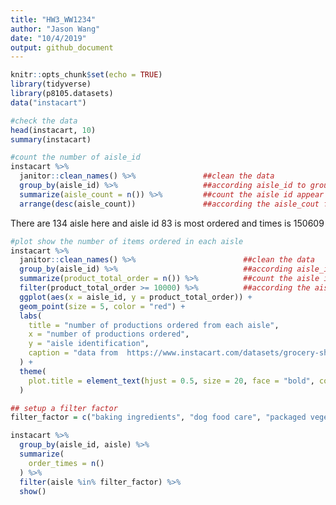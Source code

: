 ```yaml
---
title: "HW3_WW1234"
author: "Jason Wang"
date: "10/4/2019"
output: github_document
---
```


```r
knitr::opts_chunk$set(echo = TRUE)
library(tidyverse)
library(p8105.datasets)
data("instacart")

```

```r
#check the data
head(instacart, 10)
summary(instacart)
```


```r
#count the number of aisle_id
instacart %>% 
  janitor::clean_names() %>%               ##clean the data
  group_by(aisle_id) %>%                   ##according aisle_id to group
  summarize(aisle_count = n()) %>%         ##count the aisle id appear time
  arrange(desc(aisle_count))               ##according the aisle_cout from large to small


```

There are 134 aisle here and aisle id 83 is most ordered and times is 150609

```r
#plot show the number of items ordered in each aisle
instacart %>% 
  janitor::clean_names() %>%                        ##clean the data
  group_by(aisle_id) %>%                            ##according aisle_id to group
  summarize(product_total_order = n()) %>%          ##count the aisle id appear time
  filter(product_total_order >= 10000) %>%          ##according the aisle_cout from large to small
  ggplot(aes(x = aisle_id, y = product_total_order)) +
  geom_point(size = 5, color = "red") +
  labs(
    title = "number of productions ordered from each aisle",
    x = "number of productions ordered",
    y = "aisle identification",
    caption = "data from  https://www.instacart.com/datasets/grocery-shopping-2017"
  ) +
  theme(
    plot.title = element_text(hjust = 0.5, size = 20, face = "bold", color = "blue")
  )


```

```r
## setup a filter factor 
filter_factor = c("baking ingredients", "dog food care", "packaged vegetables fruits")

instacart %>% 
  group_by(aisle_id, aisle) %>% 
  summarize(
    order_times = n()
  ) %>% 
  filter(aisle %in% filter_factor) %>% 
  show()
   



```



